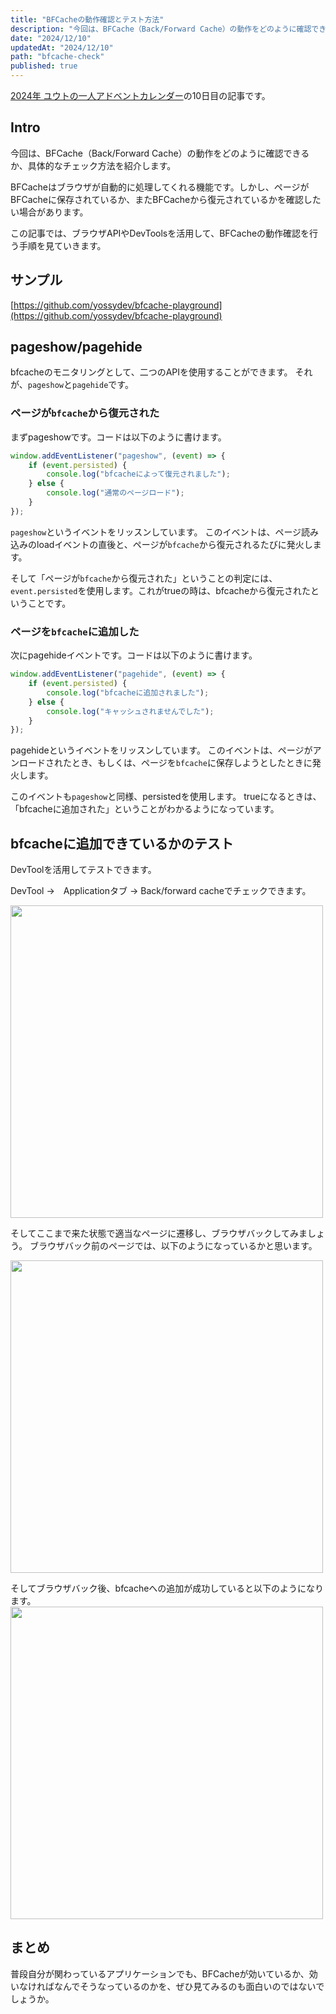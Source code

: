 ```yaml
---
title: "BFCacheの動作確認とテスト方法"
description: "今回は、BFCache（Back/Forward Cache）の動作をどのように確認できるか、具体的なチェック方法を紹介します。BFCacheはブラウザが自動的に処理してくれる機能です。しかし、ページがBFCacheに保存されているか、またBFCacheから復元されているかを確認したい場合があります。この記事では、ブラウザAPIやDevToolsを活用して、BFCacheの動作確認を行う手順を見ていきます。"
date: "2024/12/10"
updatedAt: "2024/12/10"
path: "bfcache-check"
published: true
---
```


[2024年 ユウトの一人アドベントカレンダー](https://adventar.org/calendars/9980)の10日目の記事です。

## Intro

今回は、BFCache（Back/Forward Cache）の動作をどのように確認できるか、具体的なチェック方法を紹介します。

BFCacheはブラウザが自動的に処理してくれる機能です。しかし、ページがBFCacheに保存されているか、またBFCacheから復元されているかを確認したい場合があります。

この記事では、ブラウザAPIやDevToolsを活用して、BFCacheの動作確認を行う手順を見ていきます。

## サンプル

[https://github.com/yossydev/bfcache-playground](https://github.com/yossydev/bfcache-playground)

## pageshow/pagehide

bfcacheのモニタリングとして、二つのAPIを使用することができます。
それが、`pageshow`と`pagehide`です。

### ページが`bfcache`から復元された

まずpageshowです。コードは以下のように書けます。

```js
window.addEventListener("pageshow", (event) => {
	if (event.persisted) {
		console.log("bfcacheによって復元されました");
	} else {
		console.log("通常のページロード");
	}
});
```

`pageshow`というイベントをリッスンしています。
このイベントは、ページ読み込みのloadイベントの直後と、ページが`bfcache`から復元されるたびに発火します。

そして「ページが`bfcache`から復元された」ということの判定には、`event.persisted`を使用します。これがtrueの時は、bfcacheから復元されたということです。

### ページを`bfcache`に追加した

次にpagehideイベントです。コードは以下のように書けます。

```js
window.addEventListener("pagehide", (event) => {
	if (event.persisted) {
		console.log("bfcacheに追加されました");
	} else {
		console.log("キャッシュされませんでした");
	}
});
```

pagehideというイベントをリッスンしています。
このイベントは、ページがアンロードされたとき、もしくは、ページを`bfcache`に保存しようとしたときに発火します。

このイベントも`pageshow`と同様、persistedを使用します。
trueになるときは、「bfcacheに追加された」ということがわかるようになっています。

## bfcacheに追加できているかのテスト

DevToolを活用してテストできます。

DevTool →　Applicationタブ →  Back/forward cacheでチェックできます。

<img src='https://github.com/user-attachments/assets/e73f9030-6c20-4427-a8f6-513d3d10c79d' width='500'/>

そしてここまで来た状態で適当なページに遷移し、ブラウザバックしてみましょう。
ブラウザバック前のページでは、以下のようになっているかと思います。

<img src='https://github.com/user-attachments/assets/837bab20-a55d-46e0-87eb-666d14f8c89f' width='500'/>

そしてブラウザバック後、bfcacheへの追加が成功していると以下のようになります。
<img src='https://github.com/user-attachments/assets/220b3d17-5f8d-4bc8-b061-fd268e489693' width='500'/>

## まとめ

普段自分が関わっているアプリケーションでも、BFCacheが効いているか、効いなければなんでそうなっているのかを、ぜひ見てみるのも面白いのではないでしょうか。